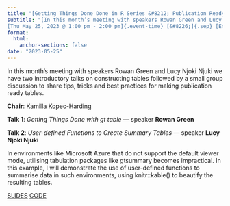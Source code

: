 ```yaml
---
title: "[Getting Things Done Done in R Series &#8212; Publication Ready Tables]{.event-title}"
subtitle: "[In this month’s meeting with speakers Rowan Green and Lucy Njoki Njuki we have two introductory talks on constructing tables followed by a small group discussion to share tips, tricks and best practices for making publication ready tables.]{.event-summary} <br> \
[Thu May 25, 2023 @ 1:00 pm - 2:00 pm]{.event-time} [&#8226;]{.sep} [Engineering A Room 3A.016 (University of Manchester)]{.event-location}"
format:
  html:
    anchor-sections: false
date: "2023-05-25"
---
```


<!--
date: "2023-05-25T13:00:00"
date_end: "2023-05-25T14:00:00"
event: R User Group Meeting 
location: Engineering A Room 3A.016 (University of Manchester)
publish_date: "2023-08-20T00:00:00"
-->

In this month’s meeting with speakers Rowan Green and Lucy Njoki Njuki we have two introductory talks on constructing tables followed by a small group discussion to share tips, tricks and best practices for making publication ready tables.

**Chair**: Kamilla Kopec-Harding

**Talk 1**: *Getting Things Done with gt table* &#8212; speaker **Rowan Green**

**Talk 2**: *User-defined Functions to Create Summary Tables* &#8212; speaker **Lucy Njoki Njuki**

In environments like Microsoft Azure that do not support the default viewer mode, utilising tabulation packages like gtsummary becomes impractical. In this example, I will demonstrate the use of user-defined functions to summarise data in such environments, using knitr::kable() to beautify the resulting tables. 

[SLIDES](https://lucynjuki.github.io/R.U.M-publication-ready-tables/)
[CODE](https://github.com/LucyNjuki/R.U.M-publication-ready-tables)
